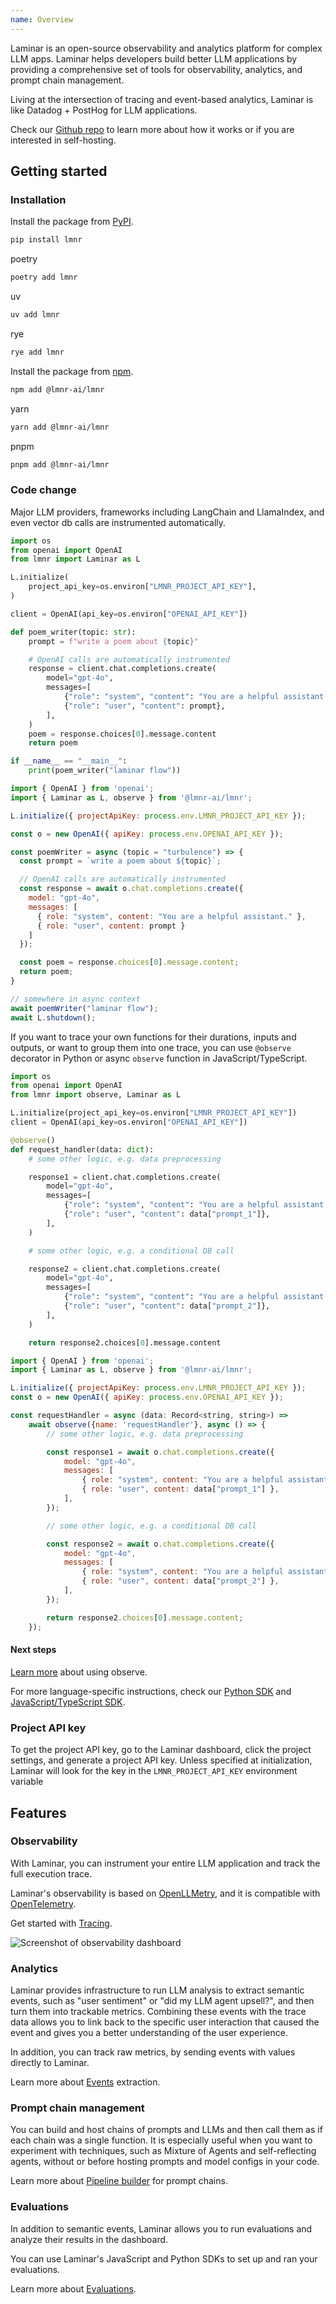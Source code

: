 ```yaml
---
name: Overview
---
```

Laminar is an open-source observability and analytics platform for complex LLM apps. 
Laminar helps developers build better LLM applications by providing a comprehensive
set of tools for observability, analytics, and prompt chain management.

Living at the intersection of tracing and event-based analytics, Laminar is
like Datadog + PostHog for LLM applications.

Check our [Github repo](https://github.com/lmnr-ai/lmnr) to learn more about how it works or if you are interested in self-hosting.

## Getting started

### Installation

<Tabs>
<Tab title="Python">

Install the package from [PyPI](https://pypi.org/project/lmnr/).

```sh
pip install lmnr
```

<Expandable title="other installation options: poetry, uv, rye">

poetry

```sh
poetry add lmnr
```

uv

```sh
uv add lmnr
```

rye 

```sh
rye add lmnr
```
</Expandable>

</Tab>
<Tab title="JavaScript/Typescript">

Install the package from [npm](https://www.npmjs.com/package/@lmnr-ai/lmnr).

```sh
npm add @lmnr-ai/lmnr
```

<Expandable title="other installation options: yarn, pnpm">
yarn

```sh
yarn add @lmnr-ai/lmnr
```

pnpm

```sh
pnpm add @lmnr-ai/lmnr
```
</Expandable>
</Tab>
</Tabs>

### Code change

Major LLM providers, frameworks including LangChain and LlamaIndex, and even vector
db calls are instrumented automatically.

<Tabs>
<Tab title="Python">

```python
import os
from openai import OpenAI
from lmnr import Laminar as L

L.initialize(
    project_api_key=os.environ["LMNR_PROJECT_API_KEY"],
)

client = OpenAI(api_key=os.environ["OPENAI_API_KEY"])

def poem_writer(topic: str):
    prompt = f"write a poem about {topic}"

    # OpenAI calls are automatically instrumented
    response = client.chat.completions.create(
        model="gpt-4o",
        messages=[
            {"role": "system", "content": "You are a helpful assistant."},
            {"role": "user", "content": prompt},
        ],
    )
    poem = response.choices[0].message.content
    return poem

if __name__ == "__main__":
    print(poem_writer("laminar flow"))
```

</Tab>
<Tab title="JavaScript/TypeScript">

```javascript
import { OpenAI } from 'openai';
import { Laminar as L, observe } from '@lmnr-ai/lmnr';

L.initialize({ projectApiKey: process.env.LMNR_PROJECT_API_KEY });

const o = new OpenAI({ apiKey: process.env.OPENAI_API_KEY });

const poemWriter = async (topic = "turbulence") => {
  const prompt = `write a poem about ${topic}`;

  // OpenAI calls are automatically instrumented
  const response = await o.chat.completions.create({
    model: "gpt-4o",
    messages: [
      { role: "system", content: "You are a helpful assistant." },
      { role: "user", content: prompt }
    ]
  });

  const poem = response.choices[0].message.content;
  return poem;
}

// somewhere in async context
await poemWriter("laminar flow");
await L.shutdown();
```
</Tab>
</Tabs>

If you want to trace your own functions for their durations, inputs and outputs, or want to group 
them into one trace,
you can use `@observe` decorator in Python or async `observe` function in JavaScript/TypeScript.

<Tabs>
<Tab title="Python">

```python
import os
from openai import OpenAI
from lmnr import observe, Laminar as L

L.initialize(project_api_key=os.environ["LMNR_PROJECT_API_KEY"])
client = OpenAI(api_key=os.environ["OPENAI_API_KEY"])

@observe()
def request_handler(data: dict):
    # some other logic, e.g. data preprocessing

    response1 = client.chat.completions.create(
        model="gpt-4o",
        messages=[
            {"role": "system", "content": "You are a helpful assistant."},
            {"role": "user", "content": data["prompt_1"]},
        ],
    )

    # some other logic, e.g. a conditional DB call

    response2 = client.chat.completions.create(
        model="gpt-4o",
        messages=[
            {"role": "system", "content": "You are a helpful assistant."},
            {"role": "user", "content": data["prompt_2"]},
        ],
    )

    return response2.choices[0].message.content
```
</Tab>
<Tab title="JavaScript/TypeScript">

```javascript
import { OpenAI } from 'openai';
import { Laminar as L, observe } from '@lmnr-ai/lmnr';

L.initialize({ projectApiKey: process.env.LMNR_PROJECT_API_KEY });
const o = new OpenAI({ apiKey: process.env.OPENAI_API_KEY });

const requestHandler = async (data: Record<string, string>) => 
    await observe({name: 'requestHandler'}, async () => {
        // some other logic, e.g. data preprocessing

        const response1 = await o.chat.completions.create({
            model: "gpt-4o",
            messages: [
                { role: "system", content: "You are a helpful assistant." },
                { role: "user", content: data["prompt_1"] },
            ],
        });

        // some other logic, e.g. a conditional DB call

        const response2 = await o.chat.completions.create({
            model: "gpt-4o",
            messages: [
                { role: "system", content: "You are a helpful assistant." },
                { role: "user", content: data["prompt_2"] },
            ],
        });

        return response2.choices[0].message.content;
    });

```
</Tab>
</Tabs>

#### Next steps

[Learn more](/tracing/configuration##grouping-separate-llm-calls-in-one-trace) about using observe.

For more language-specific instructions, check our [Python SDK](https://github.com/lmnr-ai/lmnr-python)
and [JavaScript/TypeScript SDK](https://github.com/lmnr-ai/lmnr-ts).

### Project API key

To get the project API key, go to the Laminar dashboard, click the project settings,
and generate a project API key.
Unless specified at initialization, Laminar will look for the key in the `LMNR_PROJECT_API_KEY` environment variable


## Features

### Observability

With Laminar, you can instrument your entire LLM application and track the full execution trace.

Laminar's observability is based on [OpenLLMetry](https://github.com/traceloop/openllmetry),
and it is compatible with [OpenTelemetry](https://opentelemetry.io/docs/specs/otel/).

Get started with [Tracing](/tracing/introduction).

![Screenshot of observability dashboard](/images/overview.png)

### Analytics

Laminar provides infrastructure to run LLM analysis to extract semantic events,
such as "user sentiment" or "did my LLM agent upsell?", and then turn them
into trackable metrics. Combining these events with the trace data allows
you to link back to the specific user interaction that caused the event
and gives you a better understanding of the user experience.

In addition, you can track raw metrics, by sending events with values directly
to Laminar.

Learn more about [Events](/events/introduction) extraction.

### Prompt chain management

You can build and host chains of prompts and LLMs and then call them as if each chain was a single function.
It is especially useful when you want to experiment with techniques, such as Mixture of Agents
and self-reflecting agents, without or before hosting prompts and model configs in your code.

Learn more about [Pipeline builder](/pipeline/introduction) for prompt chains.

### Evaluations

In addition to semantic events, Laminar allows you to run evaluations and analyze their
results in the dashboard.

You can use Laminar's JavaScript and Python SDKs to set up and ran your evaluations.

Learn more about [Evaluations](/evaluations/introduction).
